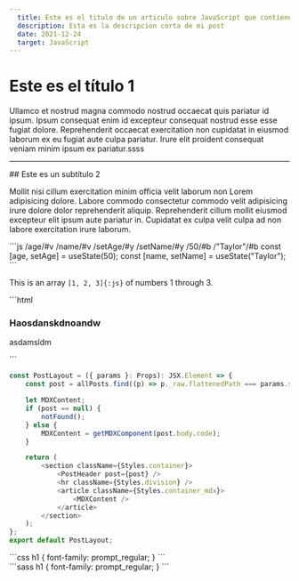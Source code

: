 ```yaml
---
  title: Este es el titulo de un articulo sobre JavaScript que contiene imagenes,  codigo, etc.
  description: Esta es la descripcion corta de mi post
  date: 2021-12-24
  target: JavaScript
---
```


# Este es el título 1

Ullamco et nostrud magna commodo nostrud occaecat quis pariatur id ipsum. Ipsum
consequat enim id excepteur consequat nostrud esse esse fugiat dolore.
Reprehenderit occaecat exercitation non cupidatat in eiusmod laborum ex eu
fugiat aute culpa pariatur. Irure elit proident consequat veniam minim ipsum ex
pariatur.ssss

<hr />
## Este es un subtítulo 2

Mollit nisi cillum exercitation minim officia velit laborum non Lorem
adipisicing dolore. Labore commodo consectetur commodo velit adipisicing irure
dolore dolor reprehenderit aliquip. Reprehenderit cillum mollit eiusmod
excepteur elit ipsum aute pariatur in. Cupidatat ex culpa velit culpa ad non
labore exercitation irure laborum.

<div data-language='js'>
```js /age/#v /name/#v /setAge/#y /setName/#y /50/#b /"Taylor"/#b
const [age, setAge] = useState(50);
const [name, setName] = useState("Taylor");
```

</div>

This is an array `[1, 2, 3]{:js}` of numbers 1 through 3.

<div data-language='html'>
	```html
	<h3>Haosdanskdnoandw</h3>
	<p>asdamsldm</p>
	```
</div>

<div data-language='ts'>

```ts
const PostLayout = ({ params }: Props): JSX.Element => {
	const post = allPosts.find((p) => p._raw.flattenedPath === params.slug);

	let MDXContent;
	if (post == null) {
		notFound();
	} else {
		MDXContent = getMDXComponent(post.body.code);
	}

	return (
		<section className={Styles.container}>
			<PostHeader post={post} />
			<hr className={Styles.division} />
			<article className={Styles.container_mdx}>
				<MDXContent />
			</article>
		</section>
	);
};
export default PostLayout;
```

</div>

<div data-language="css">
```css
h1 {
  font-family: prompt_regular;
}    
```
  
</div>

<div data-language="sass">
```sass
h1 {
  font-family: prompt_regular;
}    
```
  
</div>
